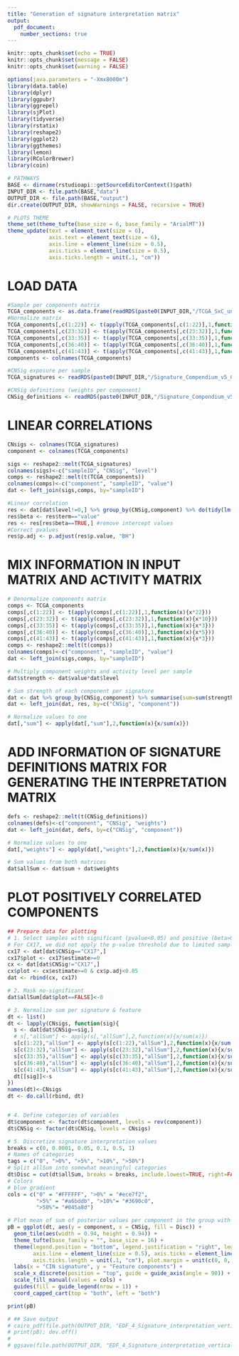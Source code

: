 ---
title: "Generation of signature interpretation matrix"
output: 
  pdf_document:
    number_sections: true
---

```{r setup, message=FALSE, include=FALSE}
knitr::opts_chunk$set(echo = TRUE)
knitr::opts_chunk$set(message = FALSE)
knitr::opts_chunk$set(warning = FALSE)

options(java.parameters = "-Xmx8000m")
library(data.table)
library(dplyr)
library(ggpubr)
library(ggrepel)
library(sjPlot)
library(tidyverse)
library(rstatix)
library(reshape2)
library(ggplot2)
library(ggthemes)
library(lemon)
library(RColorBrewer)
library(coin)

# PATHWAYS
BASE <- dirname(rstudioapi::getSourceEditorContext()$path)
INPUT_DIR <- file.path(BASE,"data")
OUTPUT_DIR <- file.path(BASE,"output")
dir.create(OUTPUT_DIR, showWarnings = FALSE, recursive = TRUE)

# PLOTS THEME
theme_set(theme_tufte(base_size = 6, base_family = "ArialMT"))
theme_update(text = element_text(size = 6),
             axis.text = element_text(size = 6),
             axis.line = element_line(size = 0.5), 
             axis.ticks = element_line(size = 0.5),
             axis.ticks.length = unit(.1, "cm"))
```

# LOAD DATA
```{r data}
#Sample per components matrix
TCGA_components <- as.data.frame(readRDS(paste0(INPUT_DIR,"/TCGA_SxC_uninfPrior_Input_Matrix.rds")))
#Normalize matrix
TCGA_components[,c(1:22)] <- t(apply(TCGA_components[,c(1:22)],1,function(x){x/sum(x)}))
TCGA_components[,c(23:32)] <- t(apply(TCGA_components[,c(23:32)],1,function(x){x/sum(x)}))
TCGA_components[,c(33:35)] <- t(apply(TCGA_components[,c(33:35)],1,function(x){x/sum(x)}))
TCGA_components[,c(36:40)] <- t(apply(TCGA_components[,c(36:40)],1,function(x){x/sum(x)}))
TCGA_components[,c(41:43)] <- t(apply(TCGA_components[,c(41:43)],1,function(x){x/sum(x)}))
components <- colnames(TCGA_components)

#CNSig exposure per sample
TCGA_signatures <- readRDS(paste0(INPUT_DIR,"/Signature_Compendium_v5_Cosine-0.74_Activities_THRESH95_NAMESAPRIL21.rds"))

#CNSig definitions (weights per component)
CNSig_definitions <- readRDS(paste0(INPUT_DIR,"/Signature_Compendium_v5_Cosine-0.74_Signatures_NAMESAPRIL21.rds"))
```

# LINEAR CORRELATIONS
```{r lm}
CNsigs <- colnames(TCGA_signatures)
component <- colnames(TCGA_components)

sigs <- reshape2::melt(TCGA_signatures)
colnames(sigs)<-c("sampleID", "CNSig", "level")
comps <- reshape2::melt(t(TCGA_components))
colnames(comps)<-c("component", "sampleID", "value")
dat <- left_join(sigs,comps, by="sampleID")

#Linear correlation 
res <- dat[dat$level!=0,] %>% group_by(CNSig,component) %>% do(tidy(lm(level ~ value, data = .)))
res$beta <- res$term=="value"
res <- res[res$beta==TRUE,] #remove intercept values
#Correct pvalues
res$p.adj <- p.adjust(res$p.value, "BH")
```

# MIX INFORMATION IN INPUT MATRIX AND ACTIVITY MATRIX
```{r mix}
# Denormalize components matrix
comps <- TCGA_components
comps[,c(1:22)] <- t(apply(comps[,c(1:22)],1,function(x){x*22}))
comps[,c(23:32)] <- t(apply(comps[,c(23:32)],1,function(x){x*10}))
comps[,c(33:35)] <- t(apply(comps[,c(33:35)],1,function(x){x*3}))
comps[,c(36:40)] <- t(apply(comps[,c(36:40)],1,function(x){x*5}))
comps[,c(41:43)] <- t(apply(comps[,c(41:43)],1,function(x){x*3}))
comps <- reshape2::melt(t(comps))
colnames(comps)<-c("component", "sampleID", "value")
dat <- left_join(sigs,comps, by="sampleID")

# Multiply component weights and activity level per sample
dat$strength <- dat$value*dat$level

# Sum strength of each component per signature
dat <- dat %>% group_by(CNSig,component) %>% summarise(sum=sum(strength))
dat <- left_join(dat, res, by=c("CNSig", "component"))

# Normalize values to one
dat[,"sum"] <- apply(dat[,"sum"],2,function(x){x/sum(x)})
```

# ADD INFORMATION OF SIGNATURE DEFINITIONS MATRIX FOR GENERATING THE INTERPRETATION MATRIX
```{r interpret}
defs <- reshape2::melt(t(CNSig_definitions))
colnames(defs)<-c("component", "CNSig", "weights")
dat <- left_join(dat, defs, by=c("CNSig", "component"))

# Normalize values to one
dat[,"weights"] <- apply(dat[,"weights"],2,function(x){x/sum(x)})

# Sum values from both matrices
dat$allSum <- dat$sum + dat$weights
```

# PLOT POSITIVELY CORRELATED COMPONENTS 
```{r plot}
## Prepare data for plotting
# 1. Select samples with significant (pvalue<0.05) and positive (beta>0) correlations
# For CX17, we did not apply the p-value threshold due to limited sample size with activity of this signature
cx17 <- dat[dat$CNSig=="CX17",]
cx17$plot <- cx17$estimate>=0
cx <- dat[dat$CNSig!="CX17",]
cx$plot <- cx$estimate>=0 & cx$p.adj<0.05
dat <- rbind(cx, cx17)

# 2. Mask no-significant
dat$allSum[dat$plot==FALSE]<-0

# 3. Normalize sum per signature & feature
dt <- list()
dt <- lapply(CNsigs, function(sig){
  s <- dat[dat$CNSig==sig,]
  # s[,"allSum"] <- apply(s[,"allSum"],2,function(x){x/sum(x)})
  s[c(1:22),"allSum"] <- apply(s[c(1:22),"allSum"],2,function(x){x/sum(x)})
  s[c(23:32),"allSum"] <- apply(s[c(23:32),"allSum"],2,function(x){x/sum(x)})
  s[c(33:35),"allSum"] <- apply(s[c(33:35),"allSum"],2,function(x){x/sum(x)})
  s[c(36:40),"allSum"] <- apply(s[c(36:40),"allSum"],2,function(x){x/sum(x)})
  s[c(41:43),"allSum"] <- apply(s[c(41:43),"allSum"],2,function(x){x/sum(x)})
  dt[[sig]]<-s
})
names(dt)<-CNsigs
dt <- do.call(rbind, dt)


# 4. Define categories of variables
dt$component <- factor(dt$component, levels = rev(component))
dt$CNSig <- factor(dt$CNSig, levels = CNsigs)

# 5. Discretize signature interpretation values
breaks = c(0, 0.0001, 0.05, 0.1, 0.5, 1)
# Names of categories
tags = c("0", ">0%", ">5%", ">10%", ">50%")
# Split allSum into somewhat meaningful categories
dt$Disc = cut(dt$allSum, breaks = breaks, include.lowest=TRUE, right=FALSE, labels = tags)
# Colors
# blue gradient
cols = c("0" = "#FFFFFF", ">0%" = "#ece7f2", 
         ">5%" = "#a6bddb", ">10%"= "#3690c0", 
         ">50%"= "#045a8d")

# Plot mean of sum of posterior values per component in the group with high activity
pB = ggplot(dt, aes(y = component, x = CNSig, fill = Disc)) + 
  geom_tile(aes(width = 0.94, height = 0.94)) + 
  theme_tufte(base_family = "", base_size = 16) + 
  theme(legend.position = "bottom", legend.justification = "right", legend.title = element_text(size=12), legend.text = element_text(size=10), 
        axis.line = element_line(size = 0.5), axis.ticks = element_line(size = 0.5), 
        axis.ticks.length = unit(.1, "cm"), plot.margin = unit(c(0, 0, 0, 0), "null"), aspect.ratio = 43/17) + 
  labs(x = "CIN signature", y = "Feature components") + 
  scale_x_discrete(position = "top", guide = guide_axis(angle = 90)) + labs(fill = "Interpretation values\nBeta > 0\nAdj. p-val < 0.05") +
  scale_fill_manual(values = cols) + 
  guides(fill = guide_legend(nrow = 1)) +
  coord_capped_cart(top = "both", left = "both")

print(pB)

# ## Save output
# cairo_pdf(file.path(OUTPUT_DIR, "EDF_4_Signature_interpretation_vertical.pdf"), height = 230/25.4, width = 161/25.4)
# print(pB); dev.off()
# 
# ggsave(file.path(OUTPUT_DIR, "EDF_4_Signature_interpretation_vertical.svg"), pB, height = 230/25.4, width = 161/25.4)
```
